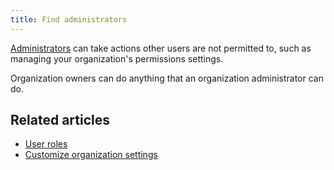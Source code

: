 ```yaml
---
title: Find administrators
---
```



[Administrators](/help/user-roles) can take actions other users are
not permitted to, such as managing your organization's permissions settings.

<ZulipTip>
  Organization owners can do anything that an organization administrator can do.
</ZulipTip>

<ViewUsersByRole />

## Related articles

* [User roles](/help/user-roles)
* [Customize organization settings](/help/customize-organization-settings)

